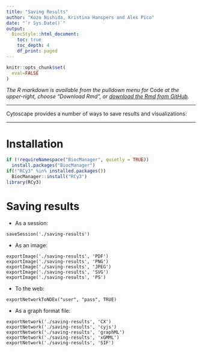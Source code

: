 ```yaml
---
title: "Saving Results"
author: "Kozo Nishida, Kristina Hanspers and Alex Pico"
date: "`r Sys.Date()`"
output:
  BiocStyle::html_document:
    toc: true
    toc_depth: 4
    df_print: paged
---
```

```r
knitr::opts_chunk$set(
  eval=FALSE
)
```

*The R markdown is available from the pulldown menu for* Code *at the upper-right, choose "Download Rmd", or [download the Rmd from GitHub](https://raw.githubusercontent.com/cytoscape/cytoscape-automation/master/for-scripters/R/notebooks/Cancer-networks-and-data.Rmd).*

<hr />

Cytoscape provides a number of ways to save results and visualizations:

<hr />

# Installation
```r
if (!requireNamespace("BiocManager", quietly = TRUE))
  install.packages("BiocManager")
if(!"RCy3" %in% installed.packages())
  BiocManager::install("RCy3")
library(RCy3)
```

# Saving results

- As a session:

```
saveSession('./saving-results')
```

- As an image:

```
exportImage('./saving-results', 'PDF')
exportImage('./saving-results', 'PNG')
exportImage('./saving-results', 'JPEG')
exportImage('./saving-results', 'SVG')
exportImage('./saving-results', 'PS')
```

- To the web:

```
exportNetworkToNDEx("user", "pass", TRUE)
```

- As a graph format file:

```
exportNetwork('./saving-results', 'CX')
exportNetwork('./saving-results', 'cyjs')
exportNetwork('./saving-results', 'graphML')
exportNetwork('./saving-results', 'xGMML')
exportNetwork('./saving-results', 'SIF')
```
